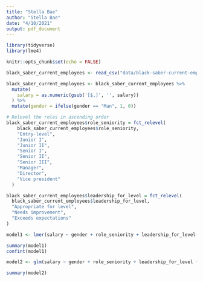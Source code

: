 ```yaml
---
title: "Stella Bae"
author: "Stella Bae"
date: "4/10/2021"
output: pdf_document
---
```


```r
library(tidyverse)
library(lme4)

knitr::opts_chunk$set(echo = FALSE)
```

```r

black_saber_current_employees <- read_csv("data/black-saber-current-employees.csv")

```

```r


black_saber_current_employees <- black_saber_current_employees %>% 
  mutate(
    salary = as.numeric(gsub('[$,]', '', salary))
  ) %>% 
  mutate(gender = ifelse(gender == "Man", 1, 0))

# Relevel the roles in ascending order
black_saber_current_employees$role_seniority = fct_relevel(
    black_saber_current_employees$role_seniority,
    "Entry-level",
    "Junior I",
    "Junior II",
    "Senior I",
    "Senior II",
    "Senior III",
    "Manager",
    "Director",
    "Vice president"
  )

black_saber_current_employees$leadership_for_level = fct_relevel(
  black_saber_current_employees$leadership_for_level,
  "Appropriate for level",
  "Needs improvement",
  "Exceeds expectations"
)
```

```r

model1 <- lmer(salary ~ gender + role_seniority + leadership_for_level + productivity + (1|team), data = black_saber_current_employees)

summary(model1)
confint(model1)

model2 <- glm(salary ~ gender + role_seniority + leadership_for_level + productivity, data = black_saber_current_employees)

summary(model2)

```